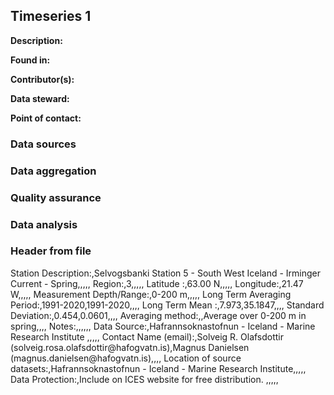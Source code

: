## Timeseries 1

**Description:** 


**Found in:**

**Contributor(s):**

**Data steward:**

**Point of contact:**

### Data sources

### Data aggregation

### Quality assurance

### Data analysis

### Header from file
Station Description:,Selvogsbanki Station 5 - South West Iceland - Irminger Current - Spring,,,,,
Region:,3,,,,,
Latitude :,63.00 N,,,,,
Longitude:,21.47 W,,,,,
Measurement Depth/Range:,0-200 m,,,,,
Long Term Averaging Period:,1991-2020,1991-2020,,,,
Long Term Mean :,7.973,35.1847,,,,
Standard Deviation:,0.454,0.0601,,,,
Averaging method:,,Average over 0-200 m in spring,,,,
Notes:,,,,,,
Data Source:,Hafrannsoknastofnun - Iceland - Marine Research Institute ,,,,,
Contact Name (email):,Solveig R. Olafsdottir (solveig.rosa.olafsdottir@hafogvatn.is),Magnus Danielsen (magnus.danielsen@hafogvatn.is),,,,
Location of source datasets:,Hafrannsoknastofnun - Iceland - Marine Research Institute,,,,,
Data Protection:,Include on ICES website for free distribution. ,,,,,

